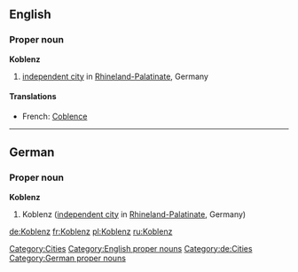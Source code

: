 ==English==
{{wikipedia}}
===Proper noun===
'''Koblenz'''
# [[independent city]] in [[Rhineland-Palatinate]], Germany

====Translations====
*French: [[Coblence]]

[[Category:Cities]]
[[Category:English proper nouns]]

----

==German==
{{wikipedia|lang=de}}
===Proper noun===
'''Koblenz'''
# Koblenz ([[independent city]] in [[Rhineland-Palatinate]], Germany)

[[Category:de:Cities]]
[[Category:German proper nouns]]

[[de:Koblenz]]
[[fr:Koblenz]]
[[pl:Koblenz]]
[[ru:Koblenz]]